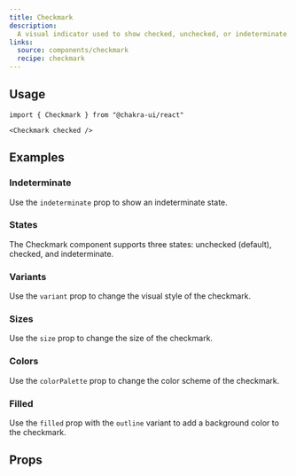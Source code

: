 ```yaml
---
title: Checkmark
description:
  A visual indicator used to show checked, unchecked, or indeterminate states
links:
  source: components/checkmark
  recipe: checkmark
---
```


<ExampleTabs name="checkmark-basic" />

## Usage

```tsx
import { Checkmark } from "@chakra-ui/react"
```

```tsx
<Checkmark checked />
```

## Examples

### Indeterminate

Use the `indeterminate` prop to show an indeterminate state.

<ExampleTabs name="checkmark-indeterminate" />

### States

The Checkmark component supports three states: unchecked (default), checked, and
indeterminate.

<ExampleTabs name="checkmark-states" />

### Variants

Use the `variant` prop to change the visual style of the checkmark.

<ExampleTabs name="checkmark-with-variants" />

### Sizes

Use the `size` prop to change the size of the checkmark.

<ExampleTabs name="checkmark-with-sizes" />

### Colors

Use the `colorPalette` prop to change the color scheme of the checkmark.

<ExampleTabs name="checkmark-with-colors" />

### Filled

Use the `filled` prop with the `outline` variant to add a background color to
the checkmark.

<ExampleTabs name="checkmark-with-filled" />

## Props

<PropTable component="Checkmark" />
